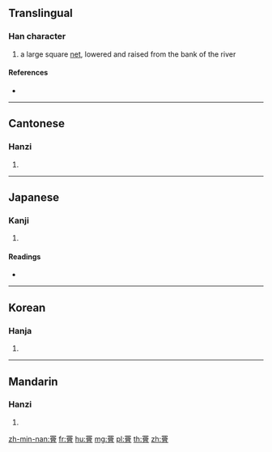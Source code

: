 {{character info/new}}
==Translingual==

===Han character===
{{Han char|rn=122|rad=网|as=12|sn=17|four=60606|canj=WLCWA}}

# a large square [[net]], lowered and raised from the bank of the river

====References====
* {{Han ref|kx=0949.330|dkj=28370|dj=1391.170|hdz=42926.150|uh=7F7E|ud=32638|bh=EDE3|bd=60899}}

----

==Cantonese==

===Hanzi===
{{yue-hanzi|jyut=|y=jang1}}

# {{defn|lang=yue|sort=网12}}

----

==Japanese==

===Kanji===
{{ja-kanji|grade=|rs=网12}}

# {{defn|lang=ja|sort=网12}}

====Readings====
* {{ja-readings|on=[[そう]] (sō)|kun=}}

----

==Korean==

===Hanja===
{{ko-hanja|hangeul=[[증]]|eumhun=|rv=jeung|mr=chŭng|y=cung}}

# {{defn|lang=ko|sort=网12}}

----

==Mandarin==

===Hanzi===
{{cmn-hanzi|pin=[[zēng]] ([[zeng1]])|wg=tseng<sup>1</sup>}}

# {{defn|lang=cmn|sort=网12}}

[[zh-min-nan:罾]]
[[fr:罾]]
[[hu:罾]]
[[mg:罾]]
[[pl:罾]]
[[th:罾]]
[[zh:罾]]